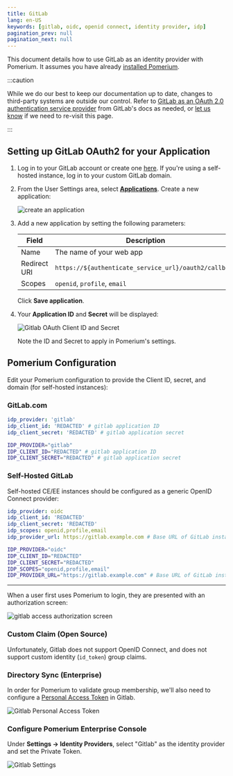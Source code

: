 ```yaml
---
title: GitLab
lang: en-US
keywords: [gitlab, oidc, openid connect, identity provider, idp]
pagination_prev: null
pagination_next: null
---
```



This document details how to use GitLab as an identity provider with Pomerium. It assumes you have already [installed Pomerium](/docs/get-started/quickstart).

:::caution

While we do our best to keep our documentation up to date, changes to third-party systems are outside our control. Refer to [GitLab as an OAuth 2.0 authentication service provider](https://docs.gitlab.com/ee/integration/oauth_provider.html) from GitLab's docs as needed, or [let us know](https://github.com/pomerium/documentation/issues/new?assignees=&labels=&template=doc-error.md) if we need to re-visit this page.

:::

## Setting up GitLab OAuth2 for your Application

1. Log in to your GitLab account or create one [here](https://gitlab.com/users/sign_in). If you're using a self-hosted instance, log in to your custom GitLab domain.

1. From the User Settings area, select [**Applications**](https://gitlab.com/-/profile/applications). Create a new application:

   ![create an application](img/gitlab/gitlab-create-applications.png)

1. Add a new application by setting the following parameters:

   | Field        | Description                                           |
   | ------------ | ----------------------------------------------------- |
   | Name         | The name of your web app                              |
   | Redirect URI | `https://${authenticate_service_url}/oauth2/callback` |
   | Scopes       | `openid`, `profile`, `email`                          |

   Click **Save application**.

1. Your **Application ID** and **Secret** will be displayed:

   ![Gitlab OAuth Client ID and Secret](img/gitlab/gitlab-credentials.png)

   Note the ID and Secret to apply in Pomerium's settings.

## Pomerium Configuration

Edit your Pomerium configuration to provide the Client ID, secret, and domain (for self-hosted instances):

### GitLab.com

<Tabs queryString="configuration-settings">
<TabItem value="config-file-keys" label="Config file keys">

```yaml
idp_provider: 'gitlab'
idp_client_id: 'REDACTED' # gitlab application ID
idp_client_secret: 'REDACTED' # gitlab application secret
```

</TabItem>
<TabItem value="environment-variables" label="Environment Variables">

```bash
IDP_PROVIDER="gitlab"
IDP_CLIENT_ID="REDACTED" # gitlab application ID
IDP_CLIENT_SECRET="REDACTED" # gitlab application secret
```

</TabItem>
</Tabs>

### Self-Hosted GitLab

Self-hosted CE/EE instances should be configured as a generic OpenID Connect provider:

<Tabs queryString="configuration-settings">
<TabItem value="config-file-keys" label="config.yaml">

```yaml
idp_provider: oidc
idp_client_id: 'REDACTED'
idp_client_secret: 'REDACTED'
idp_scopes: openid,profile,email
idp_provider_url: https://gitlab.example.com # Base URL of GitLab instance
```

</TabItem>
<TabItem value="environment-variables" label="Environment Variables">

```bash
IDP_PROVIDER="oidc"
IDP_CLIENT_ID="REDACTED"
IDP_CLIENT_SECRET="REDACTED"
IDP_SCOPES="openid,profile,email"
IDP_PROVIDER_URL="https://gitlab.example.com" # Base URL of GitLab instance
```

</TabItem>
</Tabs>

---

When a user first uses Pomerium to login, they are presented with an authorization screen:

![gitlab access authorization screen](img/gitlab/gitlab-verify-access.png)

<Tabs queryString="get-groups">
<TabItem value="custom-claim" label="Custom Claim (Open Source)">

### Custom Claim (Open Source)

Unfortunately, Gitlab does not support OpenID Connect, and does not support custom identity (`id_token`) group claims.

</TabItem>
<TabItem value="directory-sync" label="Directory Sync (Enterprise)">

### Directory Sync (Enterprise)

In order for Pomerium to validate group membership, we'll also need to configure a [Personal Access Token](https://gitlab.com/-/profile/personal_access_tokens) in Gitlab.

![Gitlab Personal Access Token](img/gitlab/gitlab-personal-access-token.png)

### Configure Pomerium Enterprise Console

Under **Settings → Identity Providers**, select "Gitlab" as the identity provider and set the Private Token.

![Gitlab Settings](./img/gitlab/gitlab-idp.png)

</TabItem>
</Tabs>
